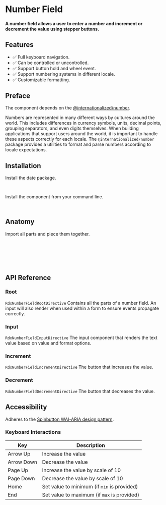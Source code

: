 
<Meta title="Primitives/Number Field" />

# Number Field

#### A number field allows a user to enter a number and increment or decrement the value using stepper buttons.

<Canvas sourceState="hidden" of={Stories.Default} />

## Features

- ✅ Full keyboard navigation.
- ✅ Can be controlled or uncontrolled.
- ✅ Support button hold and wheel event.
- ✅ Support numbering systems in different locale.
- ✅ Customizable formatting.

## Preface

The component depends on the [@internationalized/number](https://react-spectrum.adobe.com/internationalized/number/index.html).

Numbers are represented in many different ways by cultures around the world. This includes differences in currency symbols, units,
decimal points, grouping separators, and even digits themselves.
When building applications that support users around the world, it is important to handle these aspects correctly for each locale.
The `@internationalized/number` package provides a utilities to format and parse numbers according to locale expectations.

## Installation

Install the date package.

```bash
npm install @internationalized/number
```

Install the component from your command line.

```bash
npm install @radix-ng/primitives
```

## Anatomy
Import all parts and piece them together.

```html
<div rdxNumberFieldRoot>
    <button rdxNumberFieldDecrement></button>
    <input rdxNumberFieldInput />
    <button rdxNumberFieldIncrement></button>
</div>
```

## API Reference

### Root

`RdxNumberFieldRootDirective` Contains all the parts of a number field. An input will also render when used within a form to ensure events propagate correctly.

<ArgTypes of={RdxNumberFieldRootDirective} />

### Input

`RdxNumberFieldInputDirective` The input component that renders the text value based on value and format options.

### Increment

`RdxNumberFieldIncrementDirective` The button that increases the value.

<ArgTypes of={RdxNumberFieldIncrementDirective} />

### Decrement

`RdxNumberFieldDecrementDirective` The button that decreases the value.

<ArgTypes of={RdxNumberFieldDecrementDirective} />

## Accessibility

Adheres to the [Spinbutton WAI-ARIA design pattern](https://www.w3.org/WAI/ARIA/apg/patterns/spinbutton/).

### Keyboard Interactions

| Key      | Description                    |
|----------|--------------------------------|
| Arrow Up | Increase the value |
| Arrow Down    | Decrease the value |
| Page Up    | Increase the value by scale of 10 |
| Page Down    | Decrease the value by scale of 10 |
| Home    | Set value to minimum (if `min` is provided) |
| End    | Set value to maximum (if `max` is provided) |

